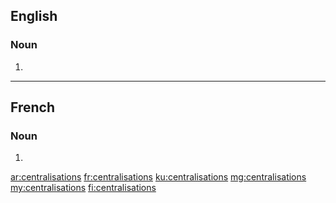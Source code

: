 ==English==

===Noun===
{{head|en|plural}}

# {{plural of|centralisation|lang=en}}

----

==French==

===Noun===
{{head|fr|plural|g=f}}

# {{plural of|centralisation|lang=fr}}

[[ar:centralisations]]
[[fr:centralisations]]
[[ku:centralisations]]
[[mg:centralisations]]
[[my:centralisations]]
[[fi:centralisations]]